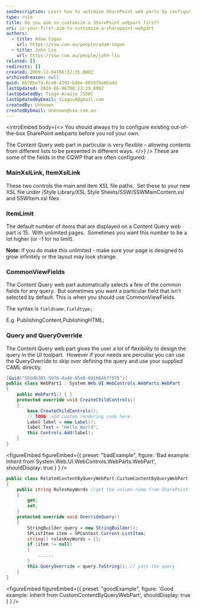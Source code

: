 ```yaml
---
seoDescription: Learn how to optimize SharePoint web parts by configuring settings like XSL paths, item limits, view fields, and query overrides before developing custom solutions.
type: rule
title: Do you aim to customize a SharePoint webpart first?
uri: is-your-first-aim-to-customize-a-sharepoint-webpart
authors:
  - title: Adam Cogan
    url: https://ssw.com.au/people/adam-cogan
  - title: John Liu
    url: https://ssw.com.au/people/john-liu
related: []
redirects: []
created: 2009-12-04T08:32:35.000Z
archivedreason: null
guid: 8b78be7a-6ce0-4391-b4be-8650f0a0ba4d
lastUpdated: 2024-06-06T00:23:29.000Z
lastUpdatedBy: Tiago Araújo [SSW]
lastUpdatedByEmail: tiagov8@gmail.com
createdBy: Unknown
createdByEmail: Unknown@ssw.com.au
---
```


<introEmbed
  body={<>
You should always try to configure existing out-of-the-box SharePoint webparts before you roll your own.

The Content Query web part in particular is very flexible – allowing contents from different lists to be presented in different ways.
  </>}
/>
These are some of the fields in the CQWP that are often configured:

### MainXslLink, ItemXslLink

These two controls the main and item XSL file paths.  Set these to your new XSL file under /Style Library/XSL Style Sheets/SSW/SSWMainContent.xsl and SSWItem.xsl files

### ItemLimit

The default number of items that are displayed on a Content Query web part is 15.  With unlimited pages.  Sometimes you want this number to be a lot higher (or -1 for no limit).

**Note:** If you do make this unlimited - make sure your page is designed to grow infinitely or the layout may look strange.

### CommonViewFields

The Content Query web part automatically selects a few of the common fields for any query.  But sometimes you want a particular field that isn't selected by default. This is when you should use CommonViewFields.

The syntax is `fieldname,fieldtype;`

E.g. PublishingContent,PublishingHTML;

### Query and QueryOverride

The Content Query web part gives the user a lot of flexibility to design the query in the UI toolpart.  However if your needs are perculiar you can use the QueryOverride to skip over defining the query and use your supplied CAML directly.

```csharp
[Guid("5bbdb385-5076-4a4b-85e8-691664b7f575")]
public class WebPart1 : System.Web.UI.WebControls.WebParts.WebPart
{
    public WebPart1() { }
    protected override void CreateChildControls()
    {
        base.CreateChildControls();
        // TODO: add custom rendering code here.
        Label label = new Label();
        label.Text = "Hello World";
        this.Controls.Add(label);
    }
}
```

<figureEmbed figureEmbed={{
  preset: "badExample",
  figure: 'Bad example: Inherit from System.Web.UI.WebControls.WebParts.WebPart',
  shouldDisplay: true
} } />


```csharp
public class RelatedContentByQueryWebPart:CustomContentByQueryWebPart
{
    public string RulesKeyWords //get the column name from SharePoint
    {
        get;
        set;
    }
    protected override void OverrideQuery()
    {
        StringBuilder query = new StringBuilder();
        SPListItem item = SPContext.Current.ListItem;
        string[] rulesKeyWords = {};
        if (item != null)
        {
            ......
        }
        this.QueryOverride = query.ToString(); // pass the query
    }
}
```

<figureEmbed figureEmbed={{
  preset: "goodExample",
  figure: 'Good example: Inherit from CustomContentByQueryWebPart',
  shouldDisplay: true
} } />
